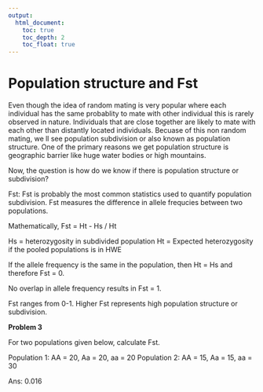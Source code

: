 ```yaml
---
output:
  html_document:
    toc: true
    toc_depth: 2
    toc_float: true
---
```


# **Population structure and Fst**

Even though the idea of random mating is very popular where each individual has the same probablity to mate with other individual this is rarely observed in nature. Individuals that are close together are likely to mate with each other than distantly located individuals. Becuase of this non random mating, we ll see population subdivision or also known as population structure. One of the primary reasons we get population structure is geographic barrier like huge water bodies or high mountains.


Now, the question is how do we know if there is population structure or subdivision?

Fst: Fst is probably the most common statistics used to quantify population subdivision. Fst measures the difference in allele frequcies between two populations.

Mathematically, Fst = Ht - Hs / Ht

Hs = heterozygosity in subdivided population
Ht = Expected heterozygosity if the pooled populations is in HWE


If the allele frequency is the same in the population, then Ht = Hs and therefore Fst = 0. 

No overlap in allele frequency results in Fst = 1.

Fst ranges from 0-1. Higher Fst represents high population structure or subdivision.


**Problem 3**

For two populations given below, calculate Fst.

Population 1: AA = 20, Aa = 20, aa = 20
Population 2: AA = 15, Aa = 15, aa = 30

Ans: 0.016




